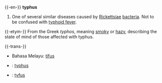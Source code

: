 {{-en-}}
'''typhus'''

# One of several similar diseases caused by [[Rickettsiae]] [[bacteria]]. Not to be confused with [[typhoid fever]].

{{-etym-}}
From the Greek ''typhos'', meaning [[smoky]] or [[hazy]], describing the state of mind of those affected with typhus.

{{-trans-}}
* Bahasa Melayu: [[tifus]]
* {{fr}}: [[typhus]]
* {{nl}}: [[tyfus]]